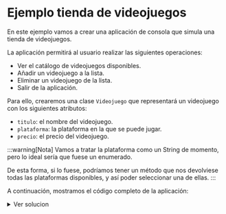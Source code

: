 
# Ejemplo tienda de videojuegos

En este ejemplo vamos a crear una aplicación de consola que simula una tienda de videojuegos. 

La aplicación permitirá al usuario realizar las siguientes operaciones:

- Ver el catálogo de videojuegos disponibles.
- Añadir un videojuego a la lista.
- Eliminar un videojuego de la lista.
- Salir de la aplicación.

Para ello, crearemos una clase `Videojuego` que representará un videojuego con los siguientes atributos:

- `titulo`: el nombre del videojuego.
- `plataforma`: la plataforma en la que se puede jugar.
- `precio`: el precio del videojuego.

:::warning[Nota]
Vamos a tratar la plataforma como un String de momento, pero lo ideal sería que fuese un enumerado.

De esta forma, si lo fuese, podríamos tener un método que nos devolviese todas las plataformas disponibles, y así poder seleccionar una de ellas.
:::

A continuación, mostramos el código completo de la aplicación:

<details>
  <summary>Ver solucion</summary>
  <Tabs
  defaultValue="videojuego"
  values={[
    {label: 'Videojuego.java', value: 'videojuego'},
    {label: 'TiendaDeVideojuegos.java', value: 'tienda'},
    {label: 'TiendaCLI.java', value: 'cli'},
    {label: 'Main.java', value: 'main'},
  ]}>
     <TabItem value="videojuego">
          <CodeBlock language="java">
               {require('!!raw-loader!./TiendaVideojuegosPOO/src/Videojuego.java').default}
          </CodeBlock>
     </TabItem>
    <TabItem value="tienda">
          <CodeBlock language="java">
               {require('!!raw-loader!./TiendaVideojuegosPOO/src/TiendaDeVideojuegos.java').default}
          </CodeBlock>
     </TabItem>
    <TabItem value="cli">
          <CodeBlock language="java">
               {require('!!raw-loader!./TiendaVideojuegosPOO/src/TiendaCLI.java').default}
          </CodeBlock>
     </TabItem>
     <TabItem value="main">
          <CodeBlock language="java">
               {require('!!raw-loader!./TiendaVideojuegosPOO/src/Main.java').default}
          </CodeBlock>
     </TabItem>
  </Tabs>
</details>